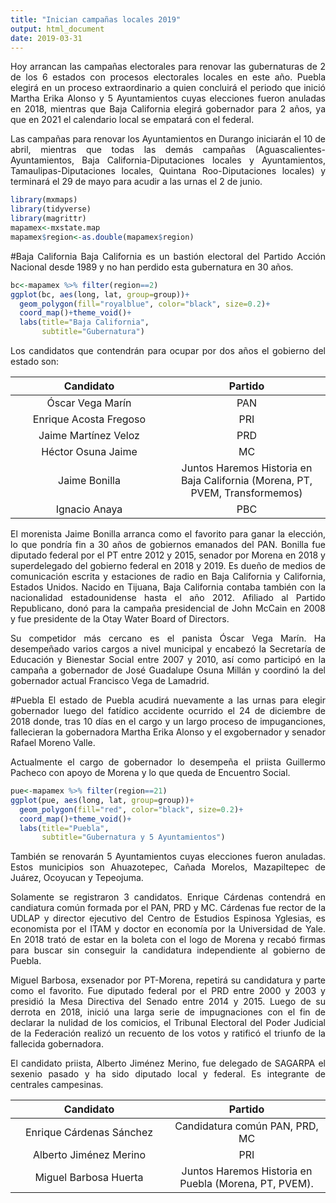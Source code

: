 ```yaml
---
title: "Inician campañas locales 2019"
output: html_document
date: 2019-03-31
---
```

<style>
body {
text-align: justify}
</style>

Hoy arrancan las campañas electorales para renovar las gubernaturas de 2 de los 6 estados con procesos electorales locales en este año. Puebla elegirá en un proceso extraordinario a quien concluirá el periodo que inició Martha Erika Alonso y 5 Ayuntamientos cuyas elecciones fueron anuladas en 2018, mientras que Baja California elegirá gobernador para 2 años, ya que en 2021 el calendario local se empatará con el federal. 

Las campañas para renovar los Ayuntamientos en Durango iniciarán el 10 de abril, mientras que todas las demás campañas (Aguascalientes-Ayuntamientos, Baja California-Diputaciones locales y Ayuntamientos, Tamaulipas-Diputaciones locales, Quintana Roo-Diputaciones locales) y terminará el 29 de mayo para acudir a las urnas el 2 de junio.

```r
library(mxmaps)
library(tidyverse)
library(magrittr)
mapamex<-mxstate.map
mapamex$region<-as.double(mapamex$region)
```
#Baja California
Baja California es un bastión electoral del Partido Acción Nacional desde 1989 y no han perdido esta gubernatura en 30 años.

```r
bc<-mapamex %>% filter(region==2)
ggplot(bc, aes(long, lat, group=group))+
  geom_polygon(fill="royalblue", color="black", size=0.2)+
  coord_map()+theme_void()+
  labs(title="Baja California",
       subtitle="Gubernatura")
```

Los candidatos que contendrán para ocupar por dos años el gobierno del estado son:

Candidato  |  Partido  |
:------:|:------:
Óscar Vega Marín | PAN
Enrique Acosta Fregoso | PRI
Jaime Martínez Veloz | PRD
Héctor Osuna Jaime | MC
Jaime Bonilla | Juntos Haremos Historia en Baja California (Morena, PT, PVEM, Transformemos)
Ignacio Anaya | PBC

El morenista Jaime Bonilla arranca como el favorito para ganar la elección, lo que pondría fin a 30 años de gobiernos emanados del PAN. Bonilla fue diputado federal por el PT entre 2012 y 2015, senador por Morena en 2018 y superdelegado del gobierno federal en 2018 y 2019. Es dueño de medios de comunicación escrita y estaciones de radio en Baja California y California, Estados Unidos. Nacido en Tijuana, Baja California contaba también con la nacionalidad estadounidense hasta el año 2012. Afiliado al Partido Republicano, donó para la campaña presidencial de John McCain en 2008 y fue presidente de la Otay Water Board of Directors.

Su competidor más cercano es el panista Óscar Vega Marín. Ha desempeñado varios cargos a nivel municipal y encabezó la Secretaría de Educación y Bienestar Social entre 2007 y 2010, así como participó en la campaña a gobernador de José Guadalupe Osuna Millán y coordinó la del gobernador actual Francisco Vega de Lamadrid.

#Puebla
El estado de Puebla acudirá nuevamente a las urnas para elegir gobernador luego del fatídico accidente ocurrido el 24 de diciembre de 2018 donde, tras 10 días en el cargo y un largo proceso de impuganciones, fallecieran la gobernadora Martha Erika Alonso y el exgobernador y senador Rafael Moreno Valle. 

Actualmente el cargo de gobernador lo desempeña el priista Guillermo Pacheco con apoyo de Morena y lo que queda de Encuentro Social.

```r
pue<-mapamex %>% filter(region==21)
ggplot(pue, aes(long, lat, group=group))+
  geom_polygon(fill="red", color="black", size=0.2)+
  coord_map()+theme_void()+
  labs(title="Puebla",
       subtitle="Gubernatura y 5 Ayuntamientos")
```

También se renovarán 5 Ayuntamientos cuyas elecciones fueron anuladas. Estos municipios son Ahuazotepec, Cañada Morelos, Mazapiltepec de Juárez, Ocoyucan y Tepeojuma. 

Solamente se registraron 3 candidatos. Enrique Cárdenas contendrá en candiatura común formada por el PAN, PRD y MC. Cárdenas fue rector de la UDLAP y director ejecutivo del Centro de Estudios Espinosa Yglesias, es economista por el ITAM y doctor en economía por la Universidad de Yale. En 2018 trató de estar en la boleta con el logo de Morena y recabó firmas para buscar sin conseguir la candidatura independiente al gobierno de Puebla.

Miguel Barbosa, exsenador por PT-Morena, repetirá su candidatura y parte como el favorito. Fue diputado federal por el PRD entre 2000 y 2003 y presidió la Mesa Directiva del Senado entre 2014 y 2015. Luego de su derrota en 2018, inició una larga serie de impugnaciones con el fin de declarar la nulidad de los comicios, el Tribunal Electoral del Poder Judicial de la Federación realizó un recuento de los votos y ratificó el triunfo de la fallecida gobernadora. 

El candidato priista, Alberto Jiménez Merino, fue delegado de SAGARPA el sexenio pasado y ha sido diputado local y federal. Es integrante de centrales campesinas.

Candidato  |  Partido  |
:------:|:------:
Enrique Cárdenas Sánchez|Candidatura común PAN, PRD, MC
Alberto Jiménez Merino|PRI
Miguel Barbosa Huerta|Juntos Haremos Historia en Puebla (Morena, PT, PVEM).